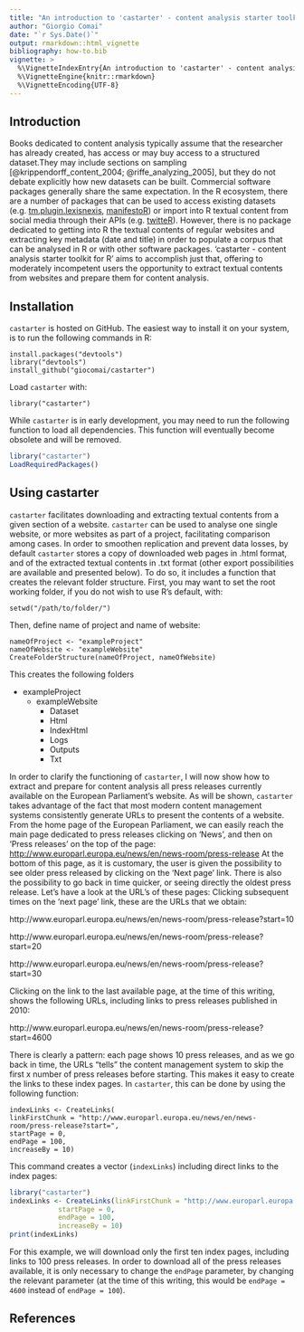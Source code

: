 ```yaml
---
title: "An introduction to 'castarter' - content analysis starter toolkit for R"
author: "Giorgio Comai"
date: "`r Sys.Date()`"
output: rmarkdown::html_vignette
bibliography: how-to.bib
vignette: >
  %\VignetteIndexEntry{An introduction to 'castarter' - content analysis starter toolkit for R}
  %\VignetteEngine{knitr::rmarkdown}
  %\VignetteEncoding{UTF-8}
---
```


## Introduction
Books dedicated to content analysis typically assume that the researcher has already created, has access or may buy access to a structured dataset.They may include sections on sampling [@krippendorff_content_2004; @riffe_analyzing_2005], but they do not debate explicitly how new datasets can be built. Commercial software packages generally share the same expectation. In the R ecosystem, there are a number of packages that can be used to access existing datasets (e.g. [tm.plugin.lexisnexis](https://cran.r-project.org/web/packages/tm.plugin.lexisnexis/), [manifestoR](https://cran.r-project.org/web/packages/manifestoR/)) or import into R textual content from social media through their APIs (e.g. [twitteR](https://cran.r-project.org/web/packages/twitteR/)). However, there is no package dedicated to getting into R the textual contents of regular websites and extracting key metadata (date and title) in order to populate a corpus that can be analysed in R or with other software packages. 'castarter - content analysis starter toolkit for R' aims to accomplish just that, offering to moderately incompetent users the opportunity to extract textual contents from websites and prepare them for content analysis. 

## Installation
`castarter` is hosted on GitHub. The easiest way to install it on your system, is to run the following commands in R:

```
install.packages("devtools")
library("devtools")
install_github("giocomai/castarter")
```
Load `castarter` with:
```
library("castarter")
```
While `castarter` is in early development, you may need to run the following function to load all dependencies. This function will eventually become obsolete and will be removed.
```r
library("castarter")
LoadRequiredPackages()
```
## Using castarter
`castarter` facilitates downloading and extracting textual contents from a given section of a website. `castarter` can be used to analyse one single website, or more websites as part of a project, facilitating comparison among cases. In order to smoothen replication and prevent data losses, by default `castarter` stores a copy of downloaded web pages in .html format, and of the extracted textual contents in .txt format (other export possibilities are available and presented below). To do so, it includes a function that creates the relevant folder structure.
First, you may want to set the root working folder, if you do not wish to use R's default, with:
```
setwd("/path/to/folder/")
```
Then, define name of project and name of website: 
```
nameOfProject <- "exampleProject"
nameOfWebsite <- "exampleWebsite"
CreateFolderStructure(nameOfProject, nameOfWebsite)
```
This creates the following folders

* exampleProject
    + exampleWebsite
        + Dataset
        + Html
        + IndexHtml
        + Logs
        + Outputs
        + Txt
        
In order to clarify the functioning of `castarter`, I will now show how to extract and prepare for content analysis all press releases currently available on the European Parliament's website. As will be shown, `castarter` takes advantage of the fact that most modern content management systems consistently generate URLs to present the contents of a website.
From the home page of the European Parliament, we can easily reach the main page dedicated to press releases clicking on 'News', and then on 'Press releases' on the top of the page: [http://www.europarl.europa.eu/news/en/news-room/press-release](http://www.europarl.europa.eu/news/en/news-room/press-release)
At the bottom of this page, as it is customary, the user is given the possibility to see older press released by clicking on the 'Next page' link. There is also the possibility to go back in time quicker, or seeing directly the oldest press release. Let's have a look at the URL's of these pages:
Clicking subsequent times on the 'next page' link, these are the URLs that we obtain:

http://www.europarl.europa.eu/news/en/news-room/press-release?start=10

http://www.europarl.europa.eu/news/en/news-room/press-release?start=20

http://www.europarl.europa.eu/news/en/news-room/press-release?start=30

Clicking on the link to the last available page, at the time of this writing, shows the following URLs, including links to press releases published in 2010:

http://www.europarl.europa.eu/news/en/news-room/press-release?start=4600

There is clearly a pattern: each page shows 10 press releases, and as we go back in time, the URLs "tells" the content management system to skip the first x number of press releases before starting. This makes it easy to create the links to these index pages. In `castarter`, this can be done by using the following function:
```
indexLinks <- CreateLinks(
linkFirstChunk = "http://www.europarl.europa.eu/news/en/news-room/press-release?start=",
startPage = 0,
endPage = 100,
increaseBy = 10)
```
This command creates a vector (`indexLinks`) including direct links to the index pages:
```r
library("castarter")
indexLinks <- CreateLinks(linkFirstChunk = "http://www.europarl.europa.eu/news/en/news-room/press-release?start=",
            startPage = 0,
            endPage = 100,
            increaseBy = 10)
print(indexLinks)
```

For this example, we will download only the first ten index pages, including links to 100 press releases. In order to download all of the press releases available, it is only necessary to change the `endPage` parameter, by changing the relevant parameter (at the time of this writing, this would be `endPage = 4600` instead of `endPage = 100`). 



## References
